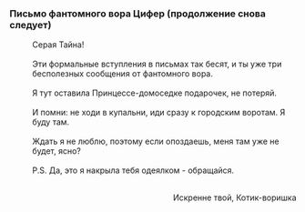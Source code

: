 ===Письмо фантомного вора Цифер (продолжение снова следует)===
:Серая Тайна!
:<br />Эти формальные вступления в письмах так бесят, и ты {{MC|ж=получила|м=получил}} уже три бесполезных сообщения от фантомного вора.
:<br />Я тут оставила Принцессе-домоседке подарочек, не потеряй.
:<br />И помни: не ходи в купальни, иди сразу к городским воротам. Я буду там.
:<br />Ждать я не люблю, поэтому если опоздаешь, меня там уже не будет, ясно?
:<br />P.S. Да, это я накрыла тебя одеялком - обращайся.
:<br /><div align="right">Искренне твой, Котик-воришка</div>
